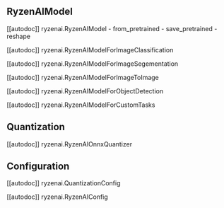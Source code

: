 <!--Copyright 2023 The HuggingFace Team. All rights reserved.
Licensed under the MIT License.
-->

## RyzenAIModel

[[autodoc]] ryzenai.RyzenAIModel
    - from_pretrained
    - save_pretrained
    - reshape

[[autodoc]] ryzenai.RyzenAIModelForImageClassification

[[autodoc]] ryzenai.RyzenAIModelForImageSegementation

[[autodoc]] ryzenai.RyzenAIModelForImageToImage

[[autodoc]] ryzenai.RyzenAIModelForObjectDetection

[[autodoc]] ryzenai.RyzenAIModelForCustomTasks

## Quantization

[[autodoc]] ryzenai.RyzenAIOnnxQuantizer

## Configuration

[[autodoc]] ryzenai.QuantizationConfig

[[autodoc]] ryzenai.RyzenAIConfig
